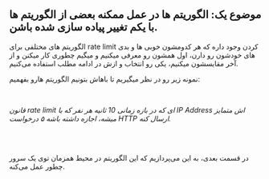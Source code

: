 
## موضوع یک: الگوریتم ها <Note>در عمل ممکنه بعضی از الگوریتم ها با یکم تغییر پیاده سازی شده باشن.</Note>

الگوریتم های مختلفی برای
rate limit
کردن وجود داره که هر کدومشون خوبی ها و بدی های خودشون رو دارن، اول همشون رو معرفی میکنیم
و میگیم چطوری کار میکنن و از آخر مقایسشون میکنیم، یکی رو انتخاب و ازش در ادامه مطلب استفاده می‌کنیم.

نمونه زیر رو در نظر میگیریم تا باهاش بتونیم الگوریتم هارو بفهمیم:

<br id="anchor-ratelimit-example" />

_قانون rate limit ای که در بازه زمانی 10 ثانیه هر نفر که با IP Address اش متمایز میشه، اجازه داشته باشه ۵ درخواست HTTP ارسال کنه._

<FixedWindow />
<LeakyBucket />
<SlidingWindowLog />
<SlidingWindow />
<Comparison />

<br/>
<br/>

در قسمت بعدی، به این می‌پردازیم که این الگوریتم در محیط همزمان توی یک سرور چطور عمل می‌کنه.